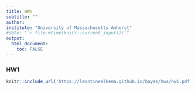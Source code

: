 ```yaml
---
title: HWs
subtitle: ""
author: 
institute: "University of Massachusetts Amherst"
#date: "`r file.mtime(knitr::current_input())`"
output: 
  html_document:
    toc: FALSE
---
```



### HW1

```r
knitr::include_url('https://leontinealkema.github.io/bayes/hws/hw1.pdf')
```